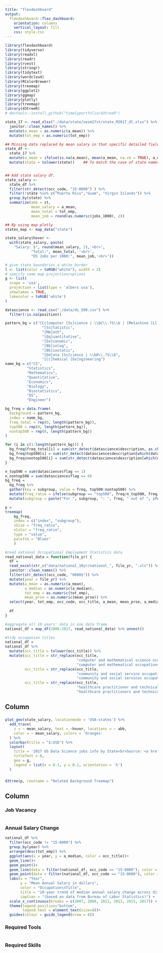 ```yaml
---
title: "flexdashboard"
output: 
  flexdashboard::flex_dashboard:
    orientation: columns
    vertical_layout: fill
    css: style.css
---
```


```r
library(flexdashboard)
library(tidyverse)
library(readxl)
library(readr)
library(rvest)
library(stringr)
library(tidytext)
library(wordcloud)
library(RColorBrewer)
library(treemap)
library(ggplot2)
library(ggmap)
library(plotly)
library(treemap)
library(d3treeR)
# devtools::install_github("timelyportfolio/d3treeR")
```

```r
state_17 <- read_xlsx("./data/state/oesm17st/state_M2017_dl.xlsx") %>% 
  janitor::clean_names() %>% 
  mutate(a_mean = as.numeric(a_mean)) %>%
  mutate(tot_emp = as.numeric(tot_emp))

## Missing data replaced by mean salary in that specific detailed field for annual salary 
state_df <-  
  state_17 %>% 
  mutate(a_mean = ifelse(is.na(a_mean), mean(a_mean, na.rm = TRUE), a_mean)) %>% 
  mutate(state = tolower(state))    ## To match the case of state names in 2 dataframe 


## Add state salary df.
state_salary <- 
  state_df %>%
  filter(str_detect(occ_code, "15-0000") ) %>% 
  filter(!state %in% c("Puerto Rico","Guam", "Virgin Islands")) %>% 
  group_by(state) %>%
  summarize(abb = st,
            mean_salary = a_mean,
            mean_total = tot_emp,
            mean_job = round(as.numeric(jobs_1000), 2))

## By using map plotly
states_map <- map_data("state")

state_salary$hover <- 
  with(state_salary, paste(
    "Salary: $", round(mean_salary, 2),'<br>',
            "Total:", mean_total, '<br>',
            "DS Jobs per 1000:", mean_job,'<br>'))

# give state boundaries a white border
l <- list(color = toRGB("white"), width = 2)
# specify some map projection/options
g <- list(
  scope = 'usa',
  projection = list(type = 'albers usa'),
  showlakes = TRUE,
  lakecolor = toRGB('white')
)
```


```r
datascience <- read_csv("./data/ds_500.csv") %>% 
  filter(!is.na(position))

pattern_bg = c("[Cc]omputer [Ss]cience | \\bC\\.?S\\b | [Mm]achine [Ll]earning | \\bM\\.?L\\b", 
                 "[Ss]tatistic", 
                 "[Mm]ath", 
                 "[Qq]uantitative", 
                 "[Ee]conomic", 
                 "[Bb]iolog", 
                 "[Bb]iostatis", 
                 "[Dd]ata [Ss]cience | \\bD\\.?S\\b", 
                 "[Cc]hemical [Ee]ngineering")
name_bg = c("CS", 
          "Statistics", 
          "Mathematics", 
          "Quantitative", 
          "Economics", 
          "Biology", 
          "Biostatistics", 
          "DS", 
          "Engineer")

bg_freq = data.frame(
  background = pattern_bg, 
  index = name_bg, 
  freq_total = rep(0, length(pattern_bg)), 
  top500 = rep(0, length(pattern_bg)), 
  nontop500 = rep(0, length(pattern_bg)) 
)

for (i in c(1:length(pattern_bg))) {
  bg_freq$freq_total[i] = sum(str_detect(datascience$description, as.character(bg_freq$background[i])))
  bg_freq$top500[i] = sum(str_detect(datascience$description[which(datascience$flag == 1)], as.character(bg_freq$background[i])))
  bg_freq$nontop500[i] = sum(str_detect(datascience$description[which(datascience$flag == 0)], as.character(bg_freq$background[i])))
}

n_top500 = sum(datascience$flag == 1)
n_nontop500 = sum(datascience$flag == 0)
bg_freq = 
  bg_freq %>% 
  gather(key = subgroup, value = freq, top500:nontop500) %>% 
  mutate(freq_ratio = ifelse(subgroup == "top500", freq/n_top500, freq/n_nontop500)) %>% 
  mutate(subgroup = paste("For ", subgroup, ": ", freq, " out of ", ifelse(subgroup == "top500", n_top500, n_nontop500), ", ratio = ", round(freq_ratio*100, digits = 1), "%", sep = ""))

p = 
treemap(
    bg_freq,
    index = c("index", "subgroup"), 
    vSize = "freq_ratio", 
    vColor = "freq_ratio", 
    type = "value",
    palette = "Blues"
    )
```

```r
#read national Occupational Employment Statistics data
read_national_data = function(file_yr) {
  df = 
  read_excel(str_c("data/national_10yr/national_", file_yr, ".xls")) %>% 
  janitor::clean_names() %>% 
  filter(str_detect(occ_code, "0000$")) %>%
  mutate(year = file_yr) %>% 
  mutate(a_mean = as.numeric(a_mean), 
         a_median = as.numeric(a_median),
         tot_emp = as.numeric(tot_emp),
         mean_prse = as.numeric(mean_prse)) %>% 
  select(year, tot_emp, occ_code, occ_title, a_mean, mean_prse, a_median) 
  
  df
}

#aggregate all 10 years' data in one data frame
national_df = map_df(2008:2017, read_national_data) %>% unnest()

#tidy occupation titles
national_df = 
national_df %>% 
  mutate(occ_title = tolower(occ_title)) %>% 
  mutate(occ_title = str_replace(occ_title, 
                                 "computer and mathematical science occupations", 
                                 "computer and mathematical occupations"),
         occ_title = str_replace(occ_title, 
                                 "community and social service occupations", 
                                 "community and social services occupations"),
         occ_title = str_replace(occ_title, 
                                 "healthcare practitioner and technical occupations", 
                                 "healthcare practitioners and technical occupations")) 
```


Column {data-width=550}
-----------------------------------------------------------------------

### {data-height=600}

```r
plot_geo(state_salary, locationmode = 'USA-states') %>%
  add_trace(
    z = ~ mean_salary, text = ~hover, locations = ~ abb,
    color = ~ mean_salary, colors = 'Oranges'
  ) %>%
  colorbar(title = "$:USD") %>%
  layout(
    title = '2017 US Data Science jobs info by State<br>Source: <a href="https://www.bls.gov/oes/tables.htm">BLS</a>',
    titlefont = 8,
    geo = g, 
    legend = list(x = 0.1, y = 0.1, orientation = 'h')
  )
```

### {data-height=400}

```r
d3tree(p, rootname = "Related Background Treemap")
```

Column {data-width=450, .tabset}
-----------------------------------------------------------------------

### Job Vacancy

```r

```

### Annual Salary Change

```r
national_df %>%
  filter(occ_code != "15-0000") %>% 
  group_by(year) %>% 
  arrange(desc(tot_emp)) %>%
  ggplot(aes(x = year, y = a_median, color = occ_title))+
  geom_line()+
  geom_point()+
  geom_line(data = filter(national_df, occ_code == "15-0000"), color = "black")+
  geom_point(data = filter(national_df, occ_code == "15-0000"), color = "black")+
  labs(x = "Year",
       y = "Mean Annual Salary in dollars",
       color = "Occupation\nTitle",
       title = "10-year trend of median annual salary change across different occupations in the U.S",
       caption = "(based on data from Bureau of Labor Statistics)") +
  scale_x_continuous(breaks = c(2007, 2009, 2011, 2013, 2015, 2017)) +
  theme(legend.position="bottom", 
        legend.text = element_text(size=8))+
  guides(colour = guide_legend(nrow = 8))
```

### Required Tools

```r

```

### Required Skills

```r

```

